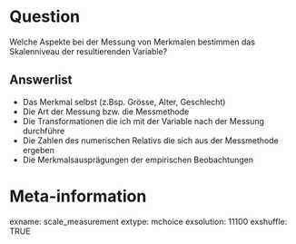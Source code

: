 Question
============
Welche Aspekte bei der Messung von Merkmalen bestimmen das Skalenniveau der resultierenden Variable?

Answerlist
------------
* Das Merkmal selbst (z.Bsp. Grösse, Alter, Geschlecht)
* Die Art der Messung bzw. die Messmethode
* Die Transformationen die ich mit der Variable nach der Messung durchführe
* Die Zahlen des numerischen Relativs die sich aus der Messmethode ergeben
* Die Merkmalsausprägungen der empirischen Beobachtungen

Meta-information
===============
exname: scale_measurement
extype: mchoice
exsolution: 11100
exshuffle: TRUE
